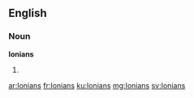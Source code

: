 ==English==

===Noun===
'''Ionians'''

# {{plural of|Ionian}}

[[ar:Ionians]]
[[fr:Ionians]]
[[ku:Ionians]]
[[mg:Ionians]]
[[sv:Ionians]]